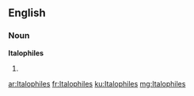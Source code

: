 ==English==

===Noun===
'''Italophiles'''

# {{plural of|[[Italophile]]}}

[[ar:Italophiles]]
[[fr:Italophiles]]
[[ku:Italophiles]]
[[mg:Italophiles]]